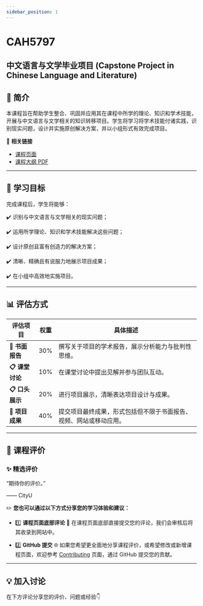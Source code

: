 ```yaml
---
sidebar_position: 1
---
```


# CAH5797
## 中文语言与文学毕业项目 (Capstone Project in Chinese Language and Literature)

## **📘 简介**
本课程旨在帮助学生整合、巩固并应用其在课程中所学的理论、知识和学术技能，开展与中文语言与文学相关的知识转移项目。学生将学习将学术技能付诸实践，识别现实问题，设计并实施原创解决方案，并以小组形式有效完成项目。

🔗 **相关链接**
- [课程页面](https://www.cityu.edu.hk/catalogue/pg/202425/course/CAH5797.htm)
- [课程大纲 PDF](https://www.cityu.edu.hk/catalogue/pg/202425/course/CAH5797.pdf)

---

## **🎯 学习目标**

完成课程后，学生将能够：

✔️ 识别与中文语言与文学相关的现实问题；

✔️ 运用所学理论、知识和学术技能解决这些问题；

✔️ 设计原创且富有创造力的解决方案；

✔️ 清晰、精确且有说服力地展示项目成果；

✔️ 在小组中高效地实施项目。

---

## **📊 评估方式**

| **评估项目**         | **权重** | **具体描述**                                                                                       |
|---------------------|---------|---------------------------------------------------------------------------------------------------|
| **📂 书面报告**       | 30%     | 撰写关于项目的学术报告，展示分析能力与批判性思维。                                                     |
| **📋 课堂讨论**       | 10%     | 在课堂讨论中提出见解并参与团队互动。                                                                   |
| **📋 口头展示**       | 20%     | 进行项目展示，清晰表达项目设计与成果。                                                                 |
| **📂 项目成果**       | 40%     | 提交项目最终成果，形式包括但不限于书面报告、视频、网站或移动应用。                                           |

---

## **💬 课程评价**

### ✨ **精选评价**
<div className={commentStyles.commentBox}>
    <p className={commentStyles.commentText}>
        “期待你的评价。”
    </p>
    <p className={commentStyles.commentAuthor}>—— CityU</p>
</div>

✏️ **您也可以通过以下方式分享您的学习体验和建议：**

- 1️⃣ **课程页面底部评论**
💬 在课程页面底部直接提交您的评论，我们会审核后将其收录到网站中。

- 2️⃣ **GitHub 提交**
🌐 如果您希望更全面地分享课程评价，或希望修改或新增课程页面，欢迎参考 [Contributing](https://penjc.github.io/cityU-navigator/contributing) 页面，通过 GitHub 提交您的贡献。

---

## **💡 加入讨论**

在下方评论分享您的评价、问题或经验👇
<Utterances />
